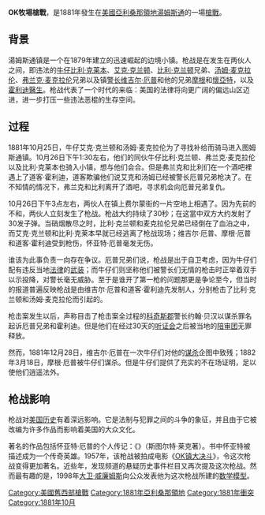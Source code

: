 {{unreferenced|time=2014-05-05T03:04:12+00:00}}
{{noteTA
|G1=Show
|1=zh-hk:龍虎山生死鬥;zh-tw:龍爭虎鬥;zh-cn:OK镇大决斗;zh-hant:OK牧場大決鬥;zh-mo:龍虎山生死鬥;
}}
{{Infobox historical event
 | Event_Name     = OK牧场枪战
 | Image_Name     = Tombstone year 1881.jpg
 | Imagesize      = 300
 | Image_Alt      = 
 | Image_Caption  = 图姆斯通镇，1881
 | Thumb_Time     =
 | AKA            =
 | Participants   = 维吉尔·厄普、摩根·厄普、怀亚特·厄和道客·霍利迪 vs. 汤姆·麦克拉伦、弗兰克·麦克拉伦、比利·克莱本、艾克·克兰顿和比利·克兰顿
 | Location       = 图姆斯通镇, 亚利桑那领地, 美国
 | Date           = 1881年10月26日
 | nongregorian   =
 | Deaths         = 3
 | Result         =
 | URL            =
}}

{{for|同名电影|OK牧場大決鬥}}

'''OK牧場槍戰'''，是1881年發生在[[美國|美國]][[亞利桑那領地|亞利桑那領地]][[湯姆斯通|湯姆斯通]]的一場[[槍戰|槍戰]]。

==背景==
湯姆斯通镇是一个在1879年建立的迅速崛起的边境小镇。枪战是在发生在两伙人之间，即违法的[[牛仔|牛仔]][[比利·克莱本|比利·克莱本]]、[[艾克·克兰顿|艾克·克兰顿]]、[[比利·克兰顿|比利·克兰顿]]兄弟、[[汤姆·麦克拉伦|汤姆·麦克拉伦]]、[[弗兰克·麦克拉伦|弗兰克·麦克拉伦]]兄弟以及镇[[警长|警长]][[维吉尔·厄普|维吉尔·厄普]]和他的兄弟[[摩根·厄普|摩根]]和[[懷特·厄普|懷亞特]]，以及[[霍利迪醫生|霍利迪醫生]]。枪战代表了一个时代的来临：美国的法律将向更广阔的偏远山区迈进，进一步打压一些违法恶棍的生存空间。

==过程==
1881年10月25日，牛仔艾克·克兰顿和汤姆·麦克拉伦为了寻找补给而骑马进入图姆斯通镇。10月26日下午1:30左右，他们的同伙牛仔比利·克兰顿、弗兰克·麦克拉伦以及比利·克莱本也骑入小镇，想与他们会合。但是弗兰克和比利们在一个酒吧裡遇上了道客·霍利迪，道客欺骗他们说艾克和汤姆已经被警长厄普兄弟枪决了。在不知情的情况下，弗兰克和比利离开了酒吧，寻求机会向厄普兄弟复仇。

10月26日下午3点左右，两伙人在镇上费尔蒙街的一片空地上相遇了。因为先前的不和，两伙人立刻发生了枪战。枪战大约持续了30秒；在这當中双方大约发射了30发子弹。当硝烟散尽之时，比利·克兰顿和麦克拉伦兄弟已经倒在了血泊之中，而艾克·克兰顿和比利·克莱本早就已经逃离了枪战现场；维吉尔·厄普、摩根·厄普和道客·霍利迪受到枪伤，怀亚特·厄普毫发无伤。

谁该为此事负责一向存在争议。厄普兄弟们说，枪战是出于自卫考虑，因为牛仔们配有违反当地[[法律|法律]]的[[武装|武装]]；而牛仔们则坚称他们被警长们无情的枪击时正举着双手以示投降，对警长毫无威胁。至于是谁开了第一枪的问题那更是争论至今，但当时的报道普遍反映枪战是由维吉尔·厄普和道客·霍利迪先发制人，分别枪击了比利·克兰顿和汤姆·麦克拉伦而引起的。

枪击案发生以后，声称目击了枪击案全过程的[[科奇斯郡|科奇斯郡]]警长约翰·贝汉以谋杀罪名起诉厄普兄弟和霍利迪。但是他们在经过30天的[[听证会|听证会]]之后被当地的[[陪审团|陪审团]]无罪释放。

然而，1881年12月28日，维吉尔·厄普在一次牛仔们对他的[[谋杀|谋杀]]企图中致残；1882年3月18日，摩根·厄普被牛仔们谋杀。但是牛仔们提供了充实的不在场证明，足以使他们逍遥法外。

==枪战影响==
枪战对[[美国历史|美国历史]]有着深远影响。它是法制与犯罪之间的斗争的象征，并且由于它被改编为许多作品而影响着美国的大众文化。

著名的作品包括怀亚特·厄普的个人传记：《{{link-en|懷亞特·厄普：邊境警長|Wyatt Earp: Frontier Marshal}}》（斯图尔特·莱克著）。书中怀亚特被描述成为一个传奇英雄。1957年，该枪战被拍成电影《[[OK镇大决斗|OK镇大决斗]]》，令这次枪战变得更加著名。近些年，发现频道的悬疑历史事件栏目又再次提及这次枪战。然而最有趣的是，1998年[[大卫·威廉姆斯|大卫·威廉姆斯]]向公众发表他为这次枪战所建的[[数学模型|数学模型]]。

{{舊西部的槍戰與鬥爭}}
{{DEFAULTSORT:O.K. Corral}}
[[Category:美國舊西部槍戰|Category:美國舊西部槍戰]]
[[Category:1881年亞利桑那領地|Category:1881年亞利桑那領地]]
[[Category:1881年衝突|Category:1881年衝突]]
[[Category:1881年10月|Category:1881年10月]]
